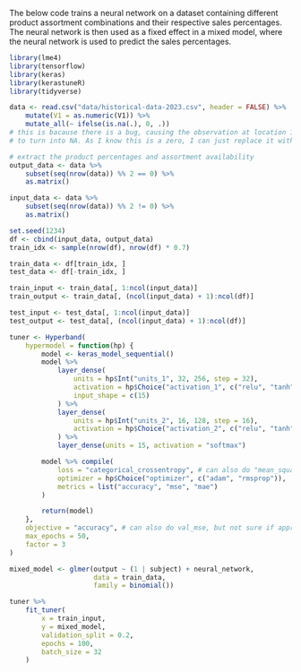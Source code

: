 The below code trains a neural network on a dataset containing different product assortment combinations and their respective sales percentages. The neural network is then used as a fixed effect in a mixed model, where the neural network is used to predict the sales percentages.

```r
library(lme4)
library(tensorflow)
library(keras)
library(kerastuneR)
library(tidyverse)
```

```r
data <- read.csv("data/historical-data-2023.csv", header = FALSE) %>%
    mutate(V1 = as.numeric(V1)) %>%
    mutate_all(~ ifelse(is.na(.), 0, .))
# this is bacause there is a bug, causing the observation at location 1,1
# to turn into NA. As I know this is a zero, I can just replace it with zero.

# extract the product percentages and assortment availability
output_data <- data %>%
    subset(seq(nrow(data)) %% 2 == 0) %>%
    as.matrix()

input_data <- data %>%
    subset(seq(nrow(data)) %% 2 != 0) %>%
    as.matrix()

set.seed(1234)
df <- cbind(input_data, output_data)
train_idx <- sample(nrow(df), nrow(df) * 0.7)

train_data <- df[train_idx, ]
test_data <- df[-train_idx, ]

train_input <- train_data[, 1:ncol(input_data)]
train_output <- train_data[, (ncol(input_data) + 1):ncol(df)]

test_input <- test_data[, 1:ncol(input_data)]
test_output <- test_data[, (ncol(input_data) + 1):ncol(df)]

```

```r
tuner <- Hyperband(
    hypermodel = function(hp) {
        model <- keras_model_sequential()
        model %>%
            layer_dense(
                units = hp$Int("units_1", 32, 256, step = 32),
                activation = hp$Choice("activation_1", c("relu", "tanh", "sigmoid")),
                input_shape = c(15)
            ) %>%
            layer_dense(
                units = hp$Int("units_2", 16, 128, step = 16),
                activation = hp$Choice("activation_2", c("relu", "tanh", "sigmoid"))
            ) %>%
            layer_dense(units = 15, activation = "softmax")

        model %>% compile(
            loss = "categorical_crossentropy", # can also do "mean_squared_error", but not sure if appropriate for a discrete choice model
            optimizer = hp$Choice("optimizer", c("adam", "rmsprop")),
            metrics = list("accuracy", "mse", "mae")
        )

        return(model)
    },
    objective = "accuracy", # can also do val_mse, but not sure if appropriate
    max_epochs = 50,
    factor = 3
)

mixed_model <- glmer(output ~ (1 | subject) + neural_network, 
                     data = train_data,
                     family = binomial())

tuner %>%
    fit_tuner(
        x = train_input,
        y = mixed_model,
        validation_split = 0.2,
        epochs = 100,
        batch_size = 32
    )
```